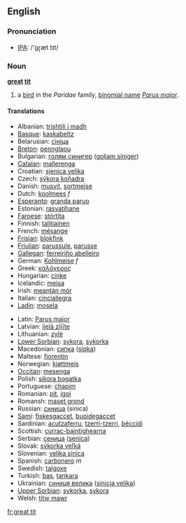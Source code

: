 ==English==
===Pronunciation===
*[[w:IPA|IPA]]: /'gɽæt tɪt/

===Noun===
'''[[great]] [[tit]]'''

# a [[bird]] in the ''Paridae'' family, [[binomial name]] ''[[Parus major]]''.

====Translations====
{{top}}
*Albanian: [[trishtili i madh]]
*[[Basque]]: [[kaskabeltz]]
*Belarusian: [[сініца]]
*[[Breton]]: [[pennglaou]]
*Bulgarian: [[голям синигер]] ([[goljam siniger]])
*[[Catalan]]: [[mallerenga]]
*Croatian: [[sjenica velika]]
*Czech: [[sýkora koňadra]]
*Danish: [[musvit]], [[sortmejse]]
*Dutch: [[koolmees]] ''f''
*[[Esperanto]]: [[granda paruo]]
*Estonian: [[rasvatihane]]
*[[Faroese]]: [[stórtíta]]
*Finnish: [[talitiainen]]
*French: [[mésange]]
*[[Frisian]]: [[blokfink]]
*[[Friulian]]: [[parussule]], [[parusse]]
*[[Gallegan]]: [[ferreiriño abelleiro]]
*German: [[Kohlmeise]] ''f''
*Greek: [[καλόγερος]]
*Hungarian: [[cinke]]
*Icelandic: [[meisa]]
*Irish: [[meantán mór]]
*Italian: [[cinciallegra]]
*[[Ladin]]: [[mosela]]
{{mid}}
*Latin: [[Parus major]]
*Latvian: [[lielā zīlīte]]
*Lithuanian: [[zylė]]
*[[Lower Sorbian]]: [[sykora]], [[sykorka]]
*Macedonian: [[сипка]] ([[sipka]])
*Maltese: [[fjorentin]]
*Norwegian: [[kjøttmeis]]
*[[Occitan]]: [[mesenga]]
*Polish: [[sikora bogatka]]
*Portuguese: [[chapim]]
*Romanian: [[pit]], [[igoi]]
*Romansh: [[maset grond]]
*Russian: [[синица]] (sinica)
*[[Sami]]: [[fiskesgaccet]], [[buoidegaccet]]
*Sardinian: [[acutzaferru]], [[tzerri-tzerri]], [[béccidi]]
*Scottish: [[currac-baintighearna]]
*Serbian: [[сеница]] ([[senica]])
*Slovak: [[sýkorka veľká]]
*Slovenian: [[velika sinica]]
*Spanish: [[carbonero]] ''m''
*Swedish: [[talgoxe]]
*Turkish: [[bas]], [[tankara]]
*Ukrainian: [[синиця велика]] ([[sinicja velika]])
*[[Upper Sorbian]]: [[sykorka]], [[sykora]]
*Welsh: [[titw mawr]]
{{bottom}}
[[fr:great tit]]